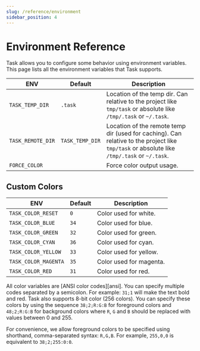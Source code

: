```yaml
---
slug: /reference/environment
sidebar_position: 4
---
```


# Environment Reference

Task allows you to configure some behavior using environment variables. This
page lists all the environment variables that Task supports.

| ENV               | Default | Description                                                                                                                                         |
| ----------------- | --------------- | ------------------------------------------------------------------------------------------------------------------------------------------- |
| `TASK_TEMP_DIR`   | `.task`         | Location of the temp dir. Can relative to the project like `tmp/task` or absolute like `/tmp/.task` or `~/.task`.                           |
| `TASK_REMOTE_DIR` | `TASK_TEMP_DIR` | Location of the remote temp dir (used for caching). Can relative to the project like `tmp/task` or absolute like `/tmp/.task` or `~/.task`. |
| `FORCE_COLOR`     |                 | Force color output usage.                                                                                                                   |

## Custom Colors

| ENV                  | Default | Description             |
| -------------------- | ------- | ----------------------- |
| `TASK_COLOR_RESET`   | `0`     | Color used for white.   |
| `TASK_COLOR_BLUE`    | `34`    | Color used for blue.    |
| `TASK_COLOR_GREEN`   | `32`    | Color used for green.   |
| `TASK_COLOR_CYAN`    | `36`    | Color used for cyan.    |
| `TASK_COLOR_YELLOW`  | `33`    | Color used for yellow.  |
| `TASK_COLOR_MAGENTA` | `35`    | Color used for magenta. |
| `TASK_COLOR_RED`     | `31`    | Color used for red.     |

All color variables are [ANSI color codes][ansi]. You can specify multiple codes
separated by a semicolon. For example: `31;1` will make the text bold and red.
Task also supports 8-bit color (256 colors). You can specify these colors by
using the sequence `38;2;R:G:B` for foreground colors and `48;2;R:G:B` for
background colors where `R`, `G` and `B` should be replaced with values between
0 and 255.

For convenience, we allow foreground colors to be specified using shorthand,
comma-separated syntax: `R,G,B`. For example, `255,0,0` is equivalent to
`38;2;255:0:0`.

